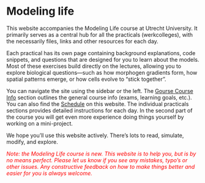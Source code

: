 # Modeling life {#modeling .unnumbered}

This website accompanies the Modeling Life course at Utrecht University. It primarily serves as a central hub for all the practicals (werkcolleges), with the necessarily files, links and other resources for each day. 

Each practical has its own page containing background explanations, code snippets, and questions that are designed for you to learn about the models. Most of these exercises build directly on the lectures, allowing you to explore biological questions—such as how morphogen gradients form, how spatial patterns emerge, or how cells evolve to "stick together".

You can navigate the site using the sidebar or the left. The [Gourse Course Info](general.qmd) section outlines the general course info (exams, learning goals, etc.). You can also find the [Schedule](schedule.qmd) on this website. The individual practicals sections provides detailed instructions for each day. In the second part of the course you will get even more experience doing things yourself by working on a mini-project. 

We hope you’ll use this website actively. There's lots to read, simulate, modify, and explore.

:::{style="color:red;"}
*Note: the Modeling Life course is new. This website is to help you, but is by no means perfect. Please let us know if you see any mistakes, typo's or other issues. Any constructive feedback on how to make things better and easier for you is always welcome.*
:::

